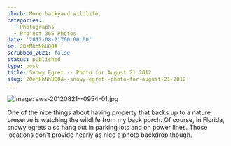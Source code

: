 ```yaml
---
blurb: More backyard wildlife.
categories:
  - Photographs
  - Project 365 Photos
date: '2012-08-21T00:00:00'
id: 20eMkhNhUQ0A
scrubbed_2021: false
status: published
type: post
title: Snowy Egret -- Photo for August 21 2012
slug: 20eMkhNhUQ0A--snowy-egret--photo-for-august-21-2012
---
```


![Image: aws-20120821--0954-01.jpg](/aws-20120821--0954-01.jpg)

One of the nice things about having property that backs up to a nature preserve is watching the wildlife from my back porch. Of course, in Florida, snowy egrets also hang out in parking lots and on power lines. Those locations don't provide nearly as nice a photo backdrop though.
